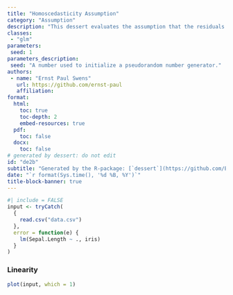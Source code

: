 ```yaml
---
title: "Homoscedasticity Assumption"
category: "Assumption"
description: "This dessert evaluates the assumption that the residuals have equal variance (homoscedasticity) for every value of the fitted values and of the predictors."
classes:
 - "glm"
parameters:
 seed: 1
parameters_description:
 seed: "A number used to initialize a pseudorandom number generator."
authors:
 - name: "Ernst Paul Swens"
   url: https://github.com/ernst-paul
   affiliation: 
format:
  html:
    toc: true
    toc-depth: 2
    embed-resources: true
  pdf: 
    toc: false
  docx: 
    toc: false
# generated by dessert: do not edit
id: "de2b"
subtitle: "Generated by the R-package: [`dessert`](https://github.com/Ernst-Paul/dessert)"
date: "`r format(Sys.time(), '%d %B, %Y')`"
title-block-banner: true
---
```


```r
#| include = FALSE
input <- tryCatch( 
  {
    read.csv("data.csv")
  },
  error = function(e) {
    lm(Sepal.Length ~ ., iris)
  }
)
```

### Linearity

```r
plot(input, which = 1)
```





